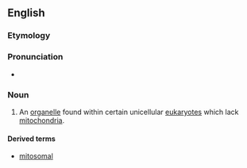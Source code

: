 ==English==


===Etymology===

{{prefix|mito-|-some}}

===Pronunciation===

*{{IPA|ˈmaɪtəˌsoʊm}}

===Noun===
{{en-noun}}
{{wikipedia}}

#{{cytology}} An [[organelle]] found within certain unicellular [[eukaryote]]s which lack [[mitochondria]].

====Derived terms====
*[[mitosomal]]